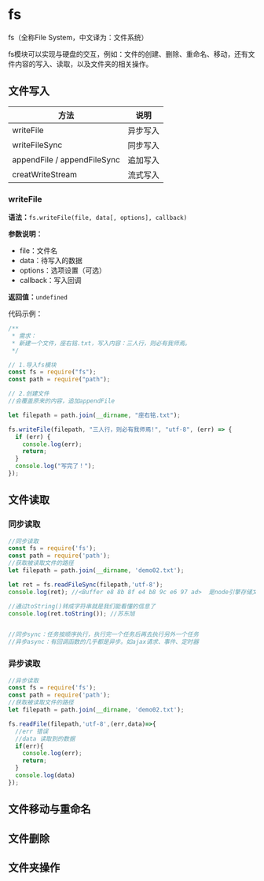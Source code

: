 # fs

fs（全称File System，中文译为：文件系统）

fs模块可以实现与硬盘的交互，例如：文件的创建、删除、重命名、移动，还有文件内容的写入、读取，以及文件夹的相关操作。



## 文件写入

| 方法                        | 说明     |
| --------------------------- | -------- |
| writeFile                   | 异步写入 |
| writeFileSync               | 同步写入 |
| appendFile / appendFileSync | 追加写入 |
| creatWriteStream            | 流式写入 |

### writeFile

**语法：**`fs.writeFile(file, data[, options], callback)`

**参数说明：**

- file：文件名
- data：待写入的数据
- options：选项设置（可选）
- callback：写入回调

**返回值：**`undefined`

代码示例：

```js
/**
 * 需求：
 * 新建一个文件，座右铭.txt，写入内容：三人行，则必有我师焉。
 */

// 1.导入fs模块
const fs = require("fs");
const path = require("path");

// 2.创建文件
//会覆盖原来的内容，追加appendFile

let filepath = path.join(__dirname, "座右铭.txt");

fs.writeFile(filepath, "三人行，则必有我师焉!", "utf-8", (err) => {
  if (err) {
    console.log(err);
    return;
  }
  console.log("写完了！");
});
```



## 文件读取

### 同步读取

```js
//同步读取
const fs = require('fs');
const path = require('path');
//获取被读取文件的路径
let filepath = path.join(__dirname, 'demo02.txt');

let ret = fs.readFileSync(filepath,'utf-8');
console.log(ret); //<Buffer e8 8b 8f e4 b8 9c e6 97 ad>  是node引擎存储文件数据的一种格式，以十六进制的方式存储

//通过toString()转成字符串就是我们能看懂的信息了
console.log(ret.toString()); //苏东旭


//同步sync：任务按顺序执行，执行完一个任务后再去执行另外一个任务
//异步async：有回调函数的几乎都是异步。如ajax请求、事件、定时器
```



### 异步读取

```js
//异步读取
const fs = require('fs');
const path = require('path');
//获取被读取文件的路径
let filepath = path.join(__dirname, 'demo02.txt');

fs.readFile(filepath,'utf-8',(err,data)=>{
  //err 错误
  //data 读取到的数据
  if(err){
    console.log(err);
    return;
  }
  console.log(data)
});

```



## 文件移动与重命名



## 文件删除



## 文件夹操作




